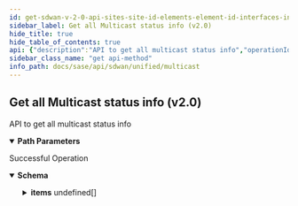 ```yaml
---
id: get-sdwan-v-2-0-api-sites-site-id-elements-element-id-interfaces-interface-id-multicaststatus
sidebar_label: Get all Multicast status info (v2.0)
hide_title: true
hide_table_of_contents: true
api: {"description":"API to get all multicast status info","operationId":"get-sdwan-v2.0-api-sites-site_id-elements-element_id-interfaces-interface_id-multicaststatus","parameters":[{"description":"Site Id","in":"path","name":"site_id","required":true,"schema":{"description":"Site Id","type":"string"}},{"description":"Element Id","in":"path","name":"element_id","required":true,"schema":{"description":"Element Id","type":"string"}},{"description":"Interface Id","in":"path","name":"interface_id","required":true,"schema":{"description":"Interface Id","type":"string"}}],"responses":{"200":{"content":{"application/json":{"schema":{"allOf":[{"properties":{"count":{"format":"int32","type":"integer"},"id":{"type":"string"}},"type":"object"},{"properties":{"items":{"items":{"properties":{"address":{"description":"Address: IPAddress(allowEmpty = false, allowLinkLocal = false, allowNull = false, bcast = DENY, defaultRoute = true, dnsCheck = false, error = MULTICAST_STATUS_INTERFACE_ADDRESS_REQUIRED: Multicast status interface address required., type = IP) ","type":"string"},"element_id":{"description":"Element Id","type":"string"},"id":{"description":"Id","type":"string"},"interface_id":{"description":"Interface Id","type":"string"},"name":{"description":"Name: NotNull(error = MULTICAST_STATUS_INTERFACE_NAME_REQUIRED: Multicast status interface name required) Size(max = 256, error = MULTICAST_STATUS_INTERFACE_NAME_REQUIRED: Multicast status interface name required, min = 1) ","type":"string"},"pim_neighbors":{"description":"Pim Neighbors: ListObject(allowDuplicate = false, allowEmpty = true, allowNull = false, listMaxSize = 100, error = MULTICAST_STATUS_NEIGHBORS_TOO_MANY: Too many multicast status neighbors., required = false) NotNull(error = MULTICAST_STATUS_NEIGHBORS_REQUIRED: Multicast status neighbors required) Valid ","items":{"properties":{"address":{"description":"Address","type":"string"},"dr":{"description":"Dr","type":"boolean"},"dr_prio":{"description":"Dr Prio","type":"string"},"expires":{"description":"Expires","type":"string"},"uptime":{"description":"Uptime","type":"string"}}},"type":"array"},"site_id":{"description":"Site Id: Digits(fraction = 0, integer = 50, SITEID_INVALID) NotNull ","type":"string"},"state":{"description":"State: NotNull(error = MULTICAST_STATUS_INTERFACE_STATE_REQUIRED: Multicast status interface state required.) Size(max = 256, error = MULTICAST_STATUS_INTERFACE_STATE_REQUIRED: Multicast status interface state required., min = 1) ","type":"string"}},"required":["pim_neighbors","site_id","address","state","name"]},"type":"array"}},"type":"object"}]}}},"description":"Successful Operation"}},"tags":["Multicast"],"method":"get","path":"/sdwan/v2.0/api/sites/{site_id}/elements/{element_id}/interfaces/{interface_id}/multicaststatus","info":{"contact":{},"description":"List of APIs used to manage multicast specific configurations.","title":"Multicast","version":"Latest"},"postman":{"name":"Get all Multicast status info (v2.0)","description":{"content":"API to get all multicast status info","type":"text/plain"},"url":{"path":["sdwan","v2.0","api","sites",":site_id","elements",":element_id","interfaces",":interface_id","multicaststatus"],"host":["{{baseUrl}}"],"query":[],"variable":[{"disabled":false,"description":{"content":"(Required) Site Id","type":"text/plain"},"type":"any","value":"","key":"site_id"},{"disabled":false,"description":{"content":"(Required) Element Id","type":"text/plain"},"type":"any","value":"","key":"element_id"},{"disabled":false,"description":{"content":"(Required) Interface Id","type":"text/plain"},"type":"any","value":"","key":"interface_id"}]},"header":[{"key":"Accept","value":"application/json"}],"method":"GET"}}
sidebar_class_name: "get api-method"
info_path: docs/sase/api/sdwan/unified/multicast
---
```



## Get all Multicast status info (v2.0)



API to get all multicast status info

<details style={{"marginBottom":"1rem"}} data-collapsed={false} open={true}><summary style={{}}><strong>Path Parameters</strong></summary><div><ul><ParamsItem className={"paramsItem"} param={{"description":"Site Id","in":"path","name":"site_id","required":true,"schema":{"description":"Site Id","type":"string"}}}></ParamsItem><ParamsItem className={"paramsItem"} param={{"description":"Element Id","in":"path","name":"element_id","required":true,"schema":{"description":"Element Id","type":"string"}}}></ParamsItem><ParamsItem className={"paramsItem"} param={{"description":"Interface Id","in":"path","name":"interface_id","required":true,"schema":{"description":"Interface Id","type":"string"}}}></ParamsItem></ul></div></details><div><ApiTabs><TabItem label={"200"} value={"200"}><div>

Successful Operation

</div><div><details style={{}} data-collapsed={false} open={true}><summary style={{"textAlign":"left"}}><strong>Schema</strong></summary><div style={{"textAlign":"left","marginLeft":"1rem"}}></div><ul style={{"marginLeft":"1rem"}}><SchemaItem collapsible={false} name={"count"} required={false} schemaDescription={undefined} schemaName={"int32"} qualifierMessage={undefined}></SchemaItem><SchemaItem collapsible={false} name={"id"} required={false} schemaDescription={undefined} schemaName={"string"} qualifierMessage={undefined}></SchemaItem><SchemaItem collapsible={true} className={"schemaItem"}><details style={{}}><summary style={{}}><strong>items</strong><span style={{"opacity":"0.6"}}> undefined[]</span></summary><div style={{"marginLeft":"1rem"}}><SchemaItem collapsible={false} name={"address"} required={true} schemaDescription={"Address: IPAddress(allowEmpty = false, allowLinkLocal = false, allowNull = false, bcast = DENY, defaultRoute = true, dnsCheck = false, error = MULTICAST_STATUS_INTERFACE_ADDRESS_REQUIRED: Multicast status interface address required., type = IP) "} schemaName={"string"} qualifierMessage={undefined}></SchemaItem><SchemaItem collapsible={false} name={"element_id"} required={false} schemaDescription={"Element Id"} schemaName={"string"} qualifierMessage={undefined}></SchemaItem><SchemaItem collapsible={false} name={"id"} required={false} schemaDescription={"Id"} schemaName={"string"} qualifierMessage={undefined}></SchemaItem><SchemaItem collapsible={false} name={"interface_id"} required={false} schemaDescription={"Interface Id"} schemaName={"string"} qualifierMessage={undefined}></SchemaItem><SchemaItem collapsible={false} name={"name"} required={true} schemaDescription={"Name: NotNull(error = MULTICAST_STATUS_INTERFACE_NAME_REQUIRED: Multicast status interface name required) Size(max = 256, error = MULTICAST_STATUS_INTERFACE_NAME_REQUIRED: Multicast status interface name required, min = 1) "} schemaName={"string"} qualifierMessage={undefined}></SchemaItem><SchemaItem collapsible={true} className={"schemaItem"}><details style={{}}><summary style={{}}><strong>pim_neighbors</strong><span style={{"opacity":"0.6"}}> undefined[]</span><strong style={{"fontSize":"var(--ifm-code-font-size)","color":"var(--openapi-required)"}}> required</strong></summary><div style={{"marginLeft":"1rem"}}><div style={{"marginTop":".5rem","marginBottom":".5rem"}}>

Pim Neighbors: ListObject(allowDuplicate = false, allowEmpty = true, allowNull = false, listMaxSize = 100, error = MULTICAST_STATUS_NEIGHBORS_TOO_MANY: Too many multicast status neighbors., required = false) NotNull(error = MULTICAST_STATUS_NEIGHBORS_REQUIRED: Multicast status neighbors required) Valid 

</div><SchemaItem collapsible={false} name={"address"} required={false} schemaDescription={"Address"} schemaName={"string"} qualifierMessage={undefined}></SchemaItem><SchemaItem collapsible={false} name={"dr"} required={false} schemaDescription={"Dr"} schemaName={"boolean"} qualifierMessage={undefined}></SchemaItem><SchemaItem collapsible={false} name={"dr_prio"} required={false} schemaDescription={"Dr Prio"} schemaName={"string"} qualifierMessage={undefined}></SchemaItem><SchemaItem collapsible={false} name={"expires"} required={false} schemaDescription={"Expires"} schemaName={"string"} qualifierMessage={undefined}></SchemaItem><SchemaItem collapsible={false} name={"uptime"} required={false} schemaDescription={"Uptime"} schemaName={"string"} qualifierMessage={undefined}></SchemaItem></div></details></SchemaItem><SchemaItem collapsible={false} name={"site_id"} required={true} schemaDescription={"Site Id: Digits(fraction = 0, integer = 50, SITEID_INVALID) NotNull "} schemaName={"string"} qualifierMessage={undefined}></SchemaItem><SchemaItem collapsible={false} name={"state"} required={true} schemaDescription={"State: NotNull(error = MULTICAST_STATUS_INTERFACE_STATE_REQUIRED: Multicast status interface state required.) Size(max = 256, error = MULTICAST_STATUS_INTERFACE_STATE_REQUIRED: Multicast status interface state required., min = 1) "} schemaName={"string"} qualifierMessage={undefined}></SchemaItem></div></details></SchemaItem></ul></details></div></TabItem></ApiTabs></div>
      